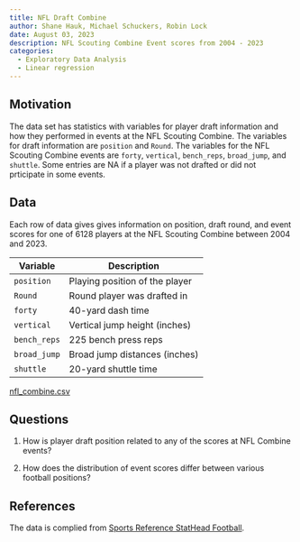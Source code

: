 ---
title: NFL Draft Combine
author: Shane Hauk, Michael Schuckers, Robin Lock
date: August 03, 2023
description: NFL Scouting Combine Event scores from 2004 - 2023
categories:
  - Exploratory Data Analysis
  - Linear regression
---

## Motivation

The data set has statistics with variables for player draft information and how they performed in events at the NFL Scouting Combine. The variables for draft information are `position` and `Round`. The variables for the NFL Scouting Combine events are `forty`, `vertical`, `bench_reps`, `broad_jump`, and `shuttle`. Some entries are NA if a player was not drafted or did not prticipate in some events.

## Data

Each row of data gives gives information on position, draft round, and event scores for one of 6128 players at the NFL Scouting Combine between 2004 and 2023.

| Variable     | Description                    |
|--------------|--------------------------------|
| `position`   | Playing position of the player |
| `Round`      | Round player was drafted in    |
| `forty`      | 40-yard dash time              |
| `vertical`   | Vertical jump height (inches)  |
| `bench_reps` | 225 bench press reps           |
| `broad_jump` | Broad jump distances (inches)  |
| `shuttle`    | 20-yard shuttle time           |

[nfl_combine.csv](../data/nfl_combine.csv)

## Questions

1.  How is player draft position related to any of the scores at NFL Combine events?

2.  How does the distribution of event scores differ between various football positions?

## References

The data is complied from [Sports Reference StatHead Football](https://stathead.com/football/nfl-combine-results.cgi){target="_blank"}.
